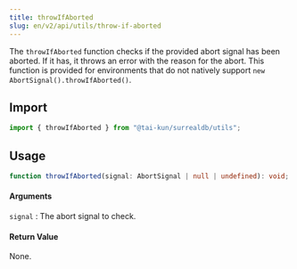 ```yaml
---
title: throwIfAborted
slug: en/v2/api/utils/throw-if-aborted
---
```


The `throwIfAborted` function checks if the provided abort signal has been aborted. If it has, it throws an error with the reason for the abort. This function is provided for environments that do not natively support `new AbortSignal().throwIfAborted()`.

## Import

```ts
import { throwIfAborted } from "@tai-kun/surrealdb/utils";
```

## Usage

```ts
function throwIfAborted(signal: AbortSignal | null | undefined): void;
```

#### Arguments

`signal`
: The abort signal to check.

#### Return Value

None.
